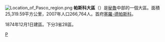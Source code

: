 {{unreferenced|time=2012-3-17}} 
[[File:Location_of_Pasco_region.png|right]]
'''帕斯科大區'''（{{lang-es|Departamento de Pasco}}）是[[秘魯|秘魯]]中部的一個大區。面積25,319.59平方公里，2007年人口266,764人。首府[[塞罗德帕斯科|塞羅-德帕斯科]]。

1874年12月1日建區。下分3省28區。
{{秘鲁区份}}

[[Category:秘鲁大区|P]]
